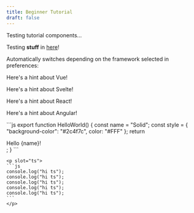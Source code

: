 ```yaml
---
title: Beginner Tutorial
draft: false
---
```



Testing tutorial components...

<Preferences client:load />

<Aside type="note">
	Testing <b>stuff</b> in <a href="http://google.com">here</a>!
</Aside>

Automatically switches depending on the framework selected in preferences:

<FrameworkAside>
	<p slot="vue">Here's a hint about Vue!</p>
	<p slot="svelte">Here's a hint about Svelte!</p>
	<p slot="react">Here's a hint about React!</p>
	<p slot="angular">Here's a hint about Angular!</p>
</FrameworkAside>

<CodeSample>
	<p slot="js">
	```js
	export function HelloWorld() {
	  const name = "Solid";
	  const style = { "background-color": "#2c4f7c", color: "#FFF" };
	  return <div style={style}>Hello {name}!</div>;
	}
	```
	</p>

    <p slot="ts">
    ```js
    console.log("hi ts");
    console.log("hi ts");
    console.log("hi ts");
    console.log("hi ts");
    console.log("hi ts");
    ```
    </p>

</CodeSample>
